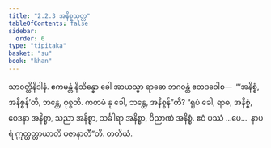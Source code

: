 ```yaml
---
title: "2.2.3 အနိစ္စသုတ္တ"
tableOfContents: false
sidebar:
  order: 6
type: "tipitaka"
basket: "su"
book: "khan"
---
```



<DynamicBreadcrumb />

<Division number="172" book="khan">

<Paragraph number="852" book="khan">
သာဝတ္ထိနိဒါနံ. ဧကမန္တံ နိသိန္နော ခေါ အာယသ္မာ ရာဓော ဘဂဝန္တံ ဧတဒဝေါစ—  “‘အနိစ္စံ, အနိစ္စန်’တိ, ဘန္တေ, ဝုစ္စတိ. ကတမံ နု ခေါ, ဘန္တေ, အနိစ္စန်”တိ? “ရူပံ ခေါ, ရာဓ, အနိစ္စံ, ဝေဒနာ အနိစ္စာ, သညာ အနိစ္စာ, သင်္ခါရာ အနိစ္စာ, ဝိညာဏံ အနိစ္စံ. ဧဝံ ပဿံ …ပေ…  နာပရံ ဣတ္ထတ္တာယာတိ ပဇာနာတီ”တိ.

</Paragraph>
</Division>

<Paragraph number="853" type="center" book="khan">
တတိယံ.
</Paragraph>